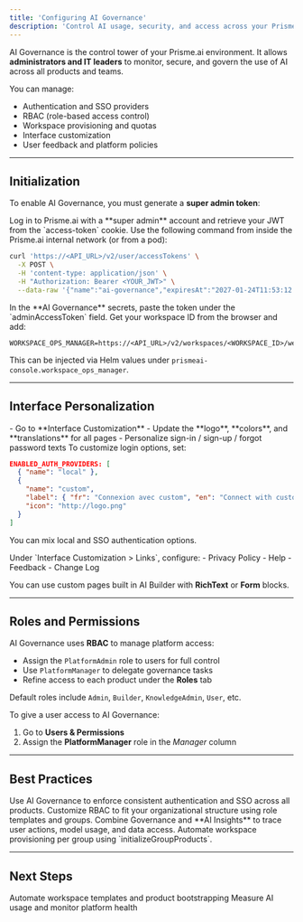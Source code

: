 ```yaml
---
title: 'Configuring AI Governance'
description: 'Control AI usage, security, and access across your Prisme.ai platform.'
---
```



AI Governance is the control tower of your Prisme.ai environment. It allows **administrators and IT leaders** to monitor, secure, and govern the use of AI across all products and teams.

You can manage:
- Authentication and SSO providers
- RBAC (role-based access control)
- Workspace provisioning and quotas
- Interface customization
- User feedback and platform policies

---

## Initialization

To enable AI Governance, you must generate a **super admin token**:

<Steps>
<Step title="Step 1: Get your JWT token">
Log in to Prisme.ai with a **super admin** account and retrieve your JWT from the `access-token` cookie.
</Step>

<Step title="Step 2: Generate the long-term token">
Use the following command from inside the Prisme.ai internal network (or from a pod):

```bash
curl 'https://<API_URL>/v2/user/accessTokens' \
  -X POST \
  -H 'content-type: application/json' \
  -H "Authorization: Bearer <YOUR_JWT>" \
  --data-raw '{"name":"ai-governance","expiresAt":"2027-01-24T11:53:12.116Z"}'
```
</Step>

<Step title="Step 3: Inject the access token">
In the **AI Governance** secrets, paste the token under the `adminAccessToken` field.
</Step>

<Step title="Step 4: Configure API access">
Get your workspace ID from the browser and add:

```env
WORKSPACE_OPS_MANAGER=https://<API_URL>/v2/workspaces/<WORKSPACE_ID>/webhooks/
```

This can be injected via Helm values under `prismeai-console.workspace_ops_manager`.
</Step>
</Steps>

---

## Interface Personalization

<AccordionGroup>

<Accordion title="Customize Branding & Texts">
- Go to **Interface Customization**
- Update the **logo**, **colors**, and **translations** for all pages
- Personalize sign-in / sign-up / forgot password texts
</Accordion>

<Accordion title="Configure SSO Providers">
To customize login options, set:

```json
ENABLED_AUTH_PROVIDERS: [
  { "name": "local" },
  {
    "name": "custom",
    "label": { "fr": "Connexion avec custom", "en": "Connect with custom" },
    "icon": "http://logo.png"
  }
]
```
You can mix local and SSO authentication options.
</Accordion>

<Accordion title="Add Legal & Help Pages">
Under `Interface Customization > Links`, configure:
- Privacy Policy
- Help
- Feedback
- Change Log

You can use custom pages built in AI Builder with **RichText** or **Form** blocks.
</Accordion>

</AccordionGroup>

---

## Roles and Permissions

AI Governance uses **RBAC** to manage platform access:

- Assign the `PlatformAdmin` role to users for full control
- Use `PlatformManager` to delegate governance tasks
- Refine access to each product under the **Roles** tab

Default roles include `Admin`, `Builder`, `KnowledgeAdmin`, `User`, etc.

To give a user access to AI Governance:
1. Go to **Users & Permissions**
2. Assign the **PlatformManager** role in the *Manager* column

---

## Best Practices

<CardGroup cols={2}>
  <Card title="Centralize Security" icon="shield-halved">
    Use AI Governance to enforce consistent authentication and SSO across all products.
  </Card>
  <Card title="Granular Access Control" icon="user-shield">
    Customize RBAC to fit your organizational structure using role templates and groups.
  </Card>
  <Card title="Audit Everything" icon="file-lines">
    Combine Governance and **AI Insights** to trace user actions, model usage, and data access.
  </Card>
  <Card title="Govern by Group" icon="users">
    Automate workspace provisioning per group using `initializeGroupProducts`.
  </Card>
</CardGroup>

---

## Next Steps

<CardGroup cols={2}>
  <Card
    title="AI Builder"
    icon="wand-magic"
    href="/self-hosting/configuration/ai-builder"
  >
    Automate workspace templates and product bootstrapping
  </Card>
  <Card
    title="AI Insights"
    icon="chart-line"
    href="/self-hosting/configuration/ai-insights"
  >
    Measure AI usage and monitor platform health
  </Card>
</CardGroup>